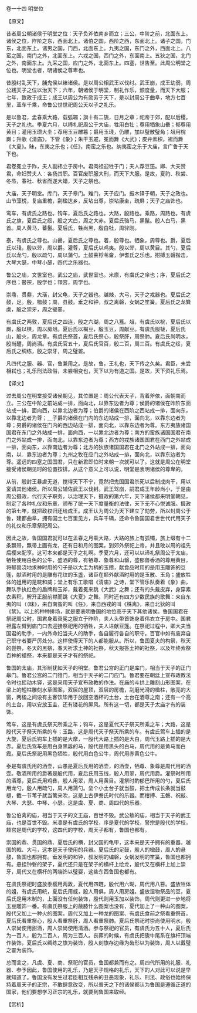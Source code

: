 

卷一十四 明堂位

【原文】

昔者周公朝诸侯于明堂之位：天子负斧依南乡而立；三公，中阶之前，北面东上。诸侯之位，阼阶之东，西面北上。诸伯之国，西阶之西，东面北上。诸子之国，门东，北面东上。诸男之国，门西，北面东上。九夷之国，东门之外，西面北上。八蛮之国，南门之外，北面东上。六戎之国，西门之外，东面南上。五狄之国，北门之外，南面东上。九采之国，应门之外，北面东上。四塞，世告至。此周公明堂之位也。明堂也者，明诸侯之尊卑也。

昔殷纣乱天下，脯鬼侯以飨诸侯。是以周公相武王以伐纣。武王崩，成王幼弱，周公践天子之位以治天下；六年，朝诸侯于明堂，制礼作乐，颁度量，而天下大服；七年，致政于成王；成王以周公为有勋劳于天下，是以封周公于曲阜，地方七百里，革车千乘，命鲁公世世祀周公天以子之礼乐。

是以鲁君，孟春乘大路，载弧韣；旗十有二旒，日月之章；祀帝于郊，配以后稷。天子之礼也。季夏六月，以禘礼祀周公于大庙，牲用白牡；尊用牺象山罍；郁尊用黄目；灌用玉瓒大圭；荐用玉豆雕篹；爵用玉琖，仍雕，加以璧散璧角；俎用梡嶡；升歌《清庙》，下管《象》；朱干玉戚，冕而舞《大武》；皮弁素积，裼而舞《大夏》。昧，东夷之乐也；《任》，南蛮之乐也。纳夷蛮之乐于大庙，言广鲁于天下也。

君卷冕立于阼，夫人副袆立于房中。君肉袒迎牲于门；夫人荐豆笾。卿、大夫赞君，命妇赞夫人：各扬其职。百官废职服大刑，而天下大服。是故，夏礿、秋尝、冬烝，春社、秋省而遂大蜡，天子之祭也。

大庙，天子明堂。库门，天子皋门。雉门，天子应门。振木铎于朝，天子之政也。山节藻棁，复庙重檐，刮楹达乡，反坫出尊，崇坫康圭，疏屏；天子之庙饰也。

鸾车，有虞氏之路也。钩车，夏后氏之路也。大路，殷路也。乘路，周路也。有虞氏之旗，夏后氏之绥，殷之大白，周之大赤。夏后氏骆马，黑鬣。殷人白马，黑首。周人黄马，蕃鬣。夏后氏，牲尚黑，殷白牡，周骍刚。

泰，有虞氏之尊也。山罍，夏后氏之尊也。着，殷尊也。牺象，周尊也。爵，夏后氏以琖，殷以斝，周以爵。灌尊，夏后氏以鸡夷。殷以斝，周以黄目。其勺，夏后氏以龙勺，殷以疏勺，周以蒲勺。土鼓蒉桴苇龠，伊耆氏之乐也。拊搏玉磬揩击，大琴大瑟，中琴小瑟，四代之乐器也。

鲁公之庙，文世室也。武公之庙，武世室也。米廪，有虞氏之庠也；序，夏后氏之序也；瞽宗，殷学也；頖宫，周学也。

崇鼎，贯鼎，大璜，封父龟，天子之器也。越棘，大弓，天子之戎器也。夏后氏之鼓，足。殷，楹鼓；周，县鼓。垂之和钟，叔之离磬，女娲之笙簧。夏后氏之龙簨虡，殷之崇牙，周之璧翣。

有虞氏之两敦，夏后氏之四连，殷之六瑚，周之八簋。俎，有虞氏以梡，夏后氏以嶡，殷以椇，周以房俎。夏后氏以楬豆，殷玉豆，周献豆。有虞氏服韨，夏后氏山，殷火，周龙章。有虞氏祭首，夏后氏祭心，殷祭肝，周祭肺。夏后氏尚明水，殷尚醴，周尚酒。有虞氏官五十，夏后氏官百，殷二百，周三百。有虞氏之绥，夏后氏之绸练，殷之崇牙，周之璧翣。

凡四代之服、器、官，鲁兼用之。是故，鲁，王礼也，天下传之久矣。君臣，未尝相弒也；礼乐刑法政俗，未尝相变也，天下以为有道之国。是故，天下资礼乐焉。

【译文】

过去周公在明堂接受诸侯朝见，其位置是：周公代表天子，背着斧依，面朝南而立。三公在中阶之前站成一排，面向北，以靠东边者为尊；侯爵的诸侯在昨阶东面站成一排，面向西，以靠北边者为尊；伯爵的诸侯在西阶之西站成一排，面向东，以靠北边者为尊；＿子爵的诸侯在门内的东边站成一排，面向北，以靠东边者为尊；男爵的诸侯在门内的西边站成一排，面向北，以靠东边者为尊。东方夷族诸国国君在东门之外站成一排，面向西，一以靠北边者为尊；南方的蛮族诸国国君在南门之外站成一排，面向北，以靠东边者为尊；西方的戎族诸国国君在西门之外站成一排，面向东，以靠南边者为尊；北方的狄族诸国国君在北门之外站成一排，面向南，以．靠东边者为尊；九州之牧在应门之外站成一排，面向北，以靠东边者为尊。遥远的四塞之国国君，只在新君即位时来朝一次就可以了。这就是周公在明堂接受诸侯朝见时的位置按排。从这个意义上可以说，明堂是表明诸侯的尊卑的。

从前，殷封王暴虐无道，搅得天下不宁，竟然把鬼国国君杀死以后制成肉干，用以宴请其他诸侯。所以周公辅佐武王以伐封。武王驾崩，嗣君成王年龄尚小，于是由周公摄政，代行天子职务，以治理天下，摄政的第六年，天下诸侯都来明堂朝见，制定了各种礼仪和乐章，颁布了统一天下度量衡的法律，天下无不心悦诚服。摄政的第七年，就把政权归还给成王。成王认为周公为天下建立了勋劳，所以封周公于鲁，建都曲阜，拥有国土七百里见方，兵车千辆，还命令鲁国国君世世代代用天子的礼仪和乐章祭祀周公。

因此之故，鲁国国君就可以在孟春之月乘大路，大路的旅上有弧镯，旅上缀有十二条飘带，飘带上画有龙，还有日和月的图案，到郊外祭祀上帝，并且敢以周的祖先后樱来配享。这可本来都是天子之礼啊。季夏六月，还可以以谛礼祭周公于太庙，牺牲使用白色的公牛，盛酒的尊，有牺尊、象尊和山罄，盛郁兽香酒的尊用黄目，将郁兽浇地求神时用的勺子是以大圭为柄的玉攒，献食品时用的是用玉雕饰的豆篷，献酒时用的是雕有花纹的玉盏，诸臣在额外献酒时用的是玉散、玉角；盛放牲体的姐用的是皖和威；堂上有乐工歌唱《清庙》之诗，堂下管乐队奏着《象》曲，舞队手执红色的盾牌和玉斧，戴着冕来跳《大武》之舞；还有的头戴皮弃，身穿素衣素积，解开正服前襟而跳《大夏》之舞。同时还有四方少数民族的歌舞：来自东夷的叫（（昧》，来自南蛮的叫《任》，来自西戎的叫《株离》，来自北狄的叫《禁》。以上的种种排场，就是要表明鲁国的地位高于天下其他诸侯。鲁国国君在祭祀周公时，国君身着衰冕之服立于昨阶，夫人头带首饰身着伟衣立于房中。国君袒露左臂到庙门口去迎接祭祀用的牺牲，夫人进献豆篷。在祭祀过程中，卿大夫当国君的助手，一内外命妇当夫人的助手，各自履行各自的职守。百官中如有废弃自己职守者要严厉处分。这样使得天下的人都能服从。所以，鲁国夏夫的构祭，秋天的尝祭，冬天的黑祭，春天祈求土神的社祭，秋天报答土神的社祭，以及年终索祭百神的蜡祭，本来都是天子才有的祭祀。

鲁国的太庙，其形制犹如天子的明堂。鲁君公宫的正门是库门，相当于天子的正门皋门。鲁君公宫的二门锥门，相当于天子的二门应门。鲁君要在朝廷上宣布政教法令时也摇动木铎，这是采用天子宣布政教的作法。在庙的斗拱上雕刻山形图案，在梁上的短柱雕刻水草图案，双层的屋顶，双层的房檐，刮磨光滑的楹柱，敞亮的大窗，两楹之间设有主客饮毕用于放回空酒杯的土台，土台在酒尊之南；还有一个高的土台，用以安放玉圭，还有镂花的屏风。所有这一切，都是天子太庙才有的装饰。

莺车，这是有虞氏祭天所乘之车；钩车，这是夏代天子祭天所乘之车；大路，这是殷代天子祭天所乘的车；玉路，这是周代天子祭天所乘的车。有虞氏莺车上插的是大旎，夏后氏钩车上插的是大摩，一殷代大路上插的是大白，周代玉路上插的是大赤。夏后氏驾车是用白身黑嚣的马，殷代是用黑头的白马，周代用的是黄马而白霞。夏后氏祭祀用黑色牺牲，殷代用白色公牛，周代用赤黄色公牛。

泰是有虞氏用的酒壶，山愚是夏后氏用的酒壶，的酒壶，牺尊、象尊是周代用的酒壶。敬酒所用的爵著是殷代用，夏后氏用玉线，殷人用翠，周代用爵。灌祭时所用的酒尊，夏后氏用鸡彝，殷人用翠，周人用黄目。灌祭时酌郁巴所用的勺，夏后氏用龙勺，殷人用疏勺，周人用蒲勺。垒个小土台子就当鼓，把土传成长条就当鼓褪，截一节苇子就当篱来吹，这是上古伊誊氏时代的乐器。而柑搏、玉磐、祝敲、大琴、大瑟、中琴、小瑟，这是虞、夏、商、周四代的乐器。

鲁公伯禽的庙，相当于天子的文王庙，百世不毁。武公敖的庙，相当于天子的武王庙，也是百世不毁。米凛是有虞氏的学校，序是夏代的学校，警宗是殷代的学校，颊宫是周代的学校，这四代的学校，周天子都有，鲁国也都有。

崇国的鼎、贯国的鼎、夏后氏的横，封父国的龟甲，这本来是天子拥有的重器。越国的戟、大弓，这本是天子使用的兵器。夏后氏的足鼓，殷人的楹鼓，周人的悬鼓，鲁国也都拥有。垂发明的和钟，叔发明的编磐，女蜗发明的笙簧，鲁国也都拥有。悬挂钟磐的架子，夏代还只是在架子的横杆上绘龙，殷代又在横杆上加上崇牙，周代又在横杆的两端饰以璧婴，这些东西鲁国也都有。

在虞氏祭祀时盛放黍樱用两敦，夏代用四琏，殷代用六瑚，周代用八篡。盛放牲体的姐，有虞氏用皖，夏后氏用威，殷人用俱，周人用房姐。盛放湿物祭品的豆，夏后氏是用木制的，上面没有任何装饰，殷代则用玉加以装饰，周代则更进一步地将玉豆雕饰一番。有虞氏祭服上的蔽膝什么图案也没有，夏代加上了一种山的图案，殷代又加上一种火的图案，周代又加上一种龙的图案、有虞氏食前之祭看重祭首，夏后氏看重祭心，殷人看重祭肝，周人看重祭肺。夏后氏祭祀时崇尚使用明水，殷人崇尚使用甜酒，周人崇尚使用清酒。参与祭祀的官员，有虞氏为五十人，夏后氏为一百人，殷为二百人，周为三百人。丧葬的时候，有虞氏把旎牛尾系在旗杆顶端作装饰，夏后氏以绸练之旗为装饰，殷人刻旗存边缘为齿形以为装饰，周人以戴璧之霎为装饰。

总而言之，凡虞、夏、商、祭祀的官员，鲁国都兼而有之。周四代所用的礼服、礼器、参予因此，鲁国使用的礼乐，乃是天子规格的礼乐，天下的人对此可以说是早就知道了。鲁国没有发生过君臣相互残杀的丑恶现象，礼乐、刑法、政俗也始终保持着周天子的正宗，不敢肆意改变，所以普天之下的诸侯都认为鲁国是遵循正道的国家，他们要想学习正宗的礼乐，就要到鲁国来取经。

【赏析】

